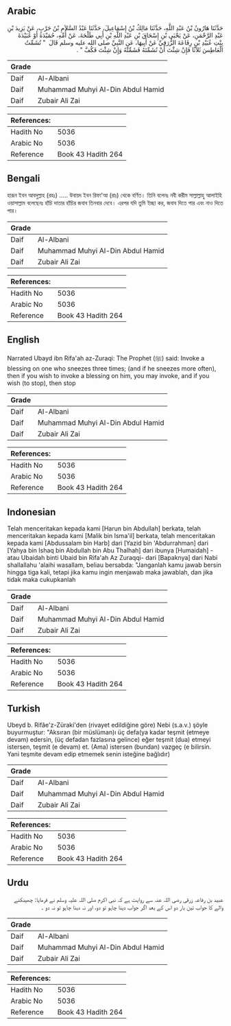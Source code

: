 ## Arabic


<div dir="rtl" lang="ar" style={{fontSize:'larger',backgroundColor:'#f8f9fa',padding:20}}>
حَدَّثَنَا هَارُونُ بْنُ عَبْدِ اللَّهِ، حَدَّثَنَا مَالِكُ بْنُ إِسْمَاعِيلَ، حَدَّثَنَا عَبْدُ السَّلاَمِ بْنُ حَرْبٍ، عَنْ يَزِيدَ بْنِ عَبْدِ الرَّحْمَنِ، عَنْ يَحْيَى بْنِ إِسْحَاقَ بْنِ عَبْدِ اللَّهِ بْنِ أَبِي طَلْحَةَ، عَنْ أُمِّهِ، حُمَيْدَةَ أَوْ عُبَيْدَةَ بِنْتِ عُبَيْدِ بْنِ رِفَاعَةَ الزُّرَقِيِّ عَنْ أَبِيهَا، عَنِ النَّبِيِّ صلى الله عليه وسلم قَالَ ‏ "‏ تُشَمِّتُ الْعَاطِسَ ثَلاَثًا فَإِنْ شِئْتَ أَنْ تُشَمِّتَهُ فَشَمِّتْهُ وَإِنْ شِئْتَ فَكُفَّ ‏"‏ ‏.‏
</div>
<div style={{backgroundColor:'#f8f9fa',padding:20, marginBottom: 10}}><table> <thead> <tr> <th>Grade</th> <th></th> </tr> </thead> <tbody> <tr><td>Daif</td><td>Al-Albani</td></tr><tr><td>Daif</td><td>Muhammad Muhyi Al-Din Abdul Hamid</td></tr><tr><td>Daif</td><td>Zubair Ali Zai</td></tr></tbody></table><table> <thead> <tr> <th>References:</th> <th></th> </tr> </thead> <tbody><tr><td>Hadith No</td><td>5036</td></tr><tr><td>Arabic No</td><td>5036</td></tr><tr><td>Reference</td><td>Book 43 Hadith 264</td></tr></tbody></table></div>

## Bengali


<div dir="ltr" lang="bn" style={{fontSize:'larger',backgroundColor:'#f8f9fa',padding:20}}>
হারূন ইবন আবদুল্লাহ (রহঃ) ..... উবায়দ ইবন রিফা'আ (রাঃ) থেকে বর্ণিত। তিনি বলেনঃ নবী করীম সাল্লাল্লাহু আলাইহি ওয়াসাল্লাম বলেছেনঃ হাঁচি দাতার হাঁচির জবাব তিনবার দেবে। এরপর যদি তুমি ইচ্ছা কর, জবাব দিতে পার এবং নাও দিতে পার।
</div>
<div style={{backgroundColor:'#f8f9fa',padding:20, marginBottom: 10}}><table> <thead> <tr> <th>Grade</th> <th></th> </tr> </thead> <tbody> <tr><td>Daif</td><td>Al-Albani</td></tr><tr><td>Daif</td><td>Muhammad Muhyi Al-Din Abdul Hamid</td></tr><tr><td>Daif</td><td>Zubair Ali Zai</td></tr></tbody></table><table> <thead> <tr> <th>References:</th> <th></th> </tr> </thead> <tbody><tr><td>Hadith No</td><td>5036</td></tr><tr><td>Arabic No</td><td>5036</td></tr><tr><td>Reference</td><td>Book 43 Hadith 264</td></tr></tbody></table></div>

## English


<div dir="ltr" lang="en" style={{fontSize:'larger',backgroundColor:'#f8f9fa',padding:20}}>
Narrated Ubayd ibn Rifa'ah az-Zuraqi: The Prophet (ﷺ) said: Invoke a blessing on one who sneezes three times; (and if he sneezes more often), then if you wish to invoke a blessing on him, you may invoke, and if you wish (to stop), then stop
</div>
<div style={{backgroundColor:'#f8f9fa',padding:20, marginBottom: 10}}><table> <thead> <tr> <th>Grade</th> <th></th> </tr> </thead> <tbody> <tr><td>Daif</td><td>Al-Albani</td></tr><tr><td>Daif</td><td>Muhammad Muhyi Al-Din Abdul Hamid</td></tr><tr><td>Daif</td><td>Zubair Ali Zai</td></tr></tbody></table><table> <thead> <tr> <th>References:</th> <th></th> </tr> </thead> <tbody><tr><td>Hadith No</td><td>5036</td></tr><tr><td>Arabic No</td><td>5036</td></tr><tr><td>Reference</td><td>Book 43 Hadith 264</td></tr></tbody></table></div>

## Indonesian


<div dir="ltr" lang="id" style={{fontSize:'larger',backgroundColor:'#f8f9fa',padding:20}}>
Telah menceritakan kepada kami [Harun bin Abdullah] berkata, telah menceritakan kepada kami [Malik bin Isma'il] berkata, telah menceritakan kepada kami [Abdussalam bin Harb] dari [Yazid bin 'Abdurrahman] dari [Yahya bin Ishaq bin Abdullah bin Abu Thalhah] dari ibunya [Humaidah] -atau Ubaidah binti Ubaid bin Rifa'ah Az Zuraqqi- dari [Bapaknya] dari Nabi shallallahu 'alaihi wasallam, beliau bersabda: "Janganlah kamu jawab bersin hingga tiga kali, tetapi jika kamu ingin menjawab maka jawablah, dan jika tidak maka cukupkanlah
</div>
<div style={{backgroundColor:'#f8f9fa',padding:20, marginBottom: 10}}><table> <thead> <tr> <th>Grade</th> <th></th> </tr> </thead> <tbody> <tr><td>Daif</td><td>Al-Albani</td></tr><tr><td>Daif</td><td>Muhammad Muhyi Al-Din Abdul Hamid</td></tr><tr><td>Daif</td><td>Zubair Ali Zai</td></tr></tbody></table><table> <thead> <tr> <th>References:</th> <th></th> </tr> </thead> <tbody><tr><td>Hadith No</td><td>5036</td></tr><tr><td>Arabic No</td><td>5036</td></tr><tr><td>Reference</td><td>Book 43 Hadith 264</td></tr></tbody></table></div>

## Turkish


<div dir="ltr" lang="tr" style={{fontSize:'larger',backgroundColor:'#f8f9fa',padding:20}}>
Ubeyd b. Rifâe'z-Züraki'den (rivayet edildiğine göre) Nebi (s.a.v.) şöyle buyurmuştur: "Aksıran (bir müslüman)ı üç defa(ya kadar teşmit (etmeye devam) edersin, (üç defadan fazlasına gelince) eğer teşmit (dua) etmeyi istersen, teşmit (e devam) et. (Ama) istersen (bundan) vazgeç (e bilirsin. Yani teşmite devam edip etmemek senin isteğine bağlıdır)
</div>
<div style={{backgroundColor:'#f8f9fa',padding:20, marginBottom: 10}}><table> <thead> <tr> <th>Grade</th> <th></th> </tr> </thead> <tbody> <tr><td>Daif</td><td>Al-Albani</td></tr><tr><td>Daif</td><td>Muhammad Muhyi Al-Din Abdul Hamid</td></tr><tr><td>Daif</td><td>Zubair Ali Zai</td></tr></tbody></table><table> <thead> <tr> <th>References:</th> <th></th> </tr> </thead> <tbody><tr><td>Hadith No</td><td>5036</td></tr><tr><td>Arabic No</td><td>5036</td></tr><tr><td>Reference</td><td>Book 43 Hadith 264</td></tr></tbody></table></div>

## Urdu


<div dir="rtl" lang="ur" style={{fontSize:'larger',backgroundColor:'#f8f9fa',padding:20}}>
عبید بن رفاعہ زرقی رضی اللہ عنہ سے روایت ہے کہ نبی اکرم صلی اللہ علیہ وسلم نے فرمایا: چھینکنے والے کا جواب تین بار دو اس کے بعد اگر جواب دینا چاہو تو دو، اور نہ دینا چاہو تو نہ دو ۔
</div>
<div style={{backgroundColor:'#f8f9fa',padding:20, marginBottom: 10}}><table> <thead> <tr> <th>Grade</th> <th></th> </tr> </thead> <tbody> <tr><td>Daif</td><td>Al-Albani</td></tr><tr><td>Daif</td><td>Muhammad Muhyi Al-Din Abdul Hamid</td></tr><tr><td>Daif</td><td>Zubair Ali Zai</td></tr></tbody></table><table> <thead> <tr> <th>References:</th> <th></th> </tr> </thead> <tbody><tr><td>Hadith No</td><td>5036</td></tr><tr><td>Arabic No</td><td>5036</td></tr><tr><td>Reference</td><td>Book 43 Hadith 264</td></tr></tbody></table></div>